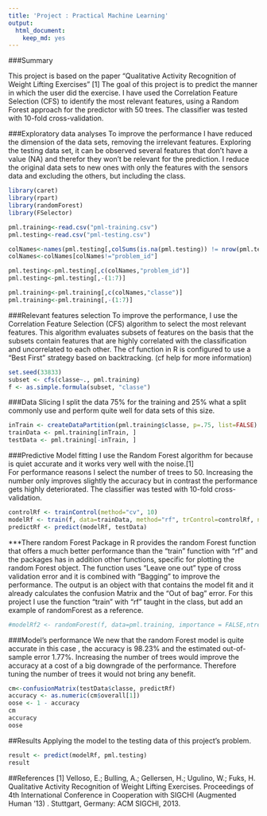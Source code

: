 ```yaml
---
title: 'Project : Practical Machine Learning'
output:
  html_document:
    keep_md: yes
---
```



###Summary 

This project is based on the paper "Qualitative Activity Recognition of Weight Lifting Exercises" [1] The goal of this project is to predict the manner in which the user did the exercise.
I have used the Correlation Feature Selection (CFS) to identify the most relevant features, using a Random Forest approach for the predictor with 50 trees. The classifier was tested with 10-fold  cross-validation.


###Exploratory data analyses 
To improve the performance I have reduced the dimension of the data sets, removing the irrelevant features.
Exploring the testing data set, it can be observed several features that don't have a value (NA) and therefor they won't be relevant for the prediction. I reduce the original data sets to new ones with only the features with the sensors data and excluding the others, but including the class.

```r
library(caret)
library(rpart)
library(randomForest)
library(FSelector)

pml.training<-read.csv("pml-training.csv")
pml.testing<-read.csv("pml-testing.csv")

colNames<-names(pml.testing[,colSums(is.na(pml.testing)) != nrow(pml.testing)])
colNames<-colNames[colNames!="problem_id"]

pml.testing<-pml.testing[,c(colNames,"problem_id")]
pml.testing<-pml.testing[,-(1:7)]

pml.training<-pml.training[,c(colNames,"classe")]
pml.training<-pml.training[,-(1:7)]

```

###Relevant features selection
To improve the performance, I use the Correlation Feature Selection (CFS) algorithm to select the most relevant features. This algorithm evaluates subsets of features on the basis that the subsets contain features  that are highly correlated with the classification and uncorrelated to each other.
The cf function in R is configured to use a "Best First" strategy based on backtracking. (cf help for more information)

```r
set.seed(33833) 
subset <- cfs(classe~., pml.training)
f <- as.simple.formula(subset, "classe")
```

###Data Slicing
I split the data 75% for the training and 25% what a split commonly use and perform quite well for data sets of this size.

```r
inTrain <- createDataPartition(pml.training$classe, p=.75, list=FALSE)
trainData <- pml.training[inTrain, ]
testData <- pml.training[-inTrain, ]
```


###Predictive Model fitting
I use the Random Forest algorithm for because is quiet accurate and it works very well with the noise.[1]  
For performance reasons I select the number of trees to 50. Increasing the number only improves slightly the accuracy but in contrast the performance gets highly deteriorated. The classifier was tested with 10-fold  cross-validation.

```r
controlRf <- trainControl(method="cv", 10)
modelRf <- train(f, data=trainData, method="rf", trControl=controlRf, ntree=50)
predictRf <- predict(modelRf, testData)
```

***There random Forest Package in R provides the random Forest function that offers a much better performance than the "train" function with "rf" and the packages has in addition other functions, specific for plotting the random Forest object. The function uses "Leave one out" type of cross validation error and it is combined with "Bagging" to improve the performance. The output is an object with that contains the model fit and it already calculates the confusion Matrix  and the "Out of bag" error. For this project I use the function "train" with "rf"  taught in the class, but add an example of randomForest as a reference.

```r
#modelRf2 <- randomForest(f, data=pml.training, importance = FALSE,ntree = 50,mtry=length(subset))
```



###Model's performance
We new that the random Forest model is quite accurate in this case , the accuracy is   98.23% and the estimated out-of-sample error 1.77%. Increasing the number of trees would improve the accuracy at a cost of a big downgrade of the performance. Therefore tuning the number of trees it would not bring any benefit.


```r
cm<-confusionMatrix(testData$classe, predictRf)
accuracy <- as.numeric(cm$overall[1])
oose <- 1 - accuracy
cm
accuracy
oose
```


##Results
Applying the model to the testing data of this project's problem.
```r
result <- predict(modelRf, pml.testing)
result
```


##References
[1] Velloso, E.; Bulling, A.; Gellersen, H.; Ugulino, W.; Fuks, H. Qualitative Activity Recognition of Weight Lifting Exercises. Proceedings of 4th International Conference in Cooperation with SIGCHI (Augmented Human '13) . Stuttgart, Germany: ACM SIGCHI, 2013.

